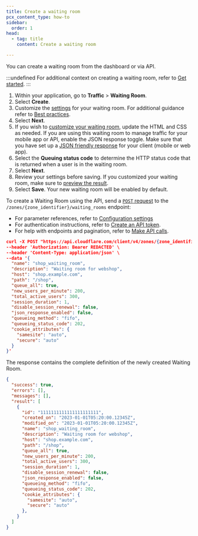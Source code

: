 ```yaml
---
title: Create a waiting room
pcx_content_type: how-to
sidebar:
  order: 1
head:
  - tag: title
    content: Create a waiting room

---
```



You can create a waiting room from the dashboard or via API.

:::undefined
For additional context on creating a waiting room, refer to [Get started](/waiting-room/get-started/).
:::

<Tabs> <TabItem label="dashboard">

1. Within your application, go to **Traffic** > **Waiting Room**.
2. Select **Create**.
3. Customize the [settings](/waiting-room/reference/configuration-settings/) for your waiting room. For additional guidance refer to [Best practices](/waiting-room/reference/best-practices/).
4. Select **Next**.
5. If you wish to [customize your waiting room](/waiting-room/how-to/customize-waiting-room/), update the HTML and CSS as needed. If you are using this waiting room to manage traffic for your mobile app or API, enable the JSON response toggle. Make sure that you have set up a [JSON friendly response](/waiting-room/how-to/json-response/) for your client (mobile or web app).
6. Select the **Queuing status code** to determine the HTTP status code that is returned when a user is in the waiting room.
7. Select **Next**.
8. Review your settings before saving. If you customized your waiting room, make sure to [preview the result](/waiting-room/how-to/customize-waiting-room/#preview-waiting-room).
9. Select **Save**. Your new waiting room will be enabled by default.

</TabItem> <TabItem label="api">

To create a Waiting Room using the API, send a [`POST` request](/api/operations/waiting-room-create-waiting-room) to the `/zones/{zone_identifier}/waiting_rooms` endpoint:

* For parameter references, refer to [Configuration settings](/waiting-room/reference/configuration-settings/)
* For authentication instructions, refer to [Create an API token](/fundamentals/api/get-started/create-token/).
* For help with endpoints and pagination, refer to [Make API calls](/fundamentals/api/how-to/make-api-calls/).

```json title="Request"
curl -X POST "https://api.cloudflare.com/client/v4/zones/{zone_identifier}/waiting_rooms" \
--header 'Authorization: Bearer REDACTED' \
--header 'Content-Type: application/json' \
--data '{
  "name": "shop_waiting_room",
  "description": "Waiting room for webshop",
  "host": "shop.example.com",
  "path": "/shop",
  "queue_all": true,
  "new_users_per_minute": 200,
  "total_active_users": 300,
  "session_duration": 1,
  "disable_session_renewal": false,
  "json_response_enabled": false,
  "queueing_method": "fifo",
  "queueing_status_code": 202,
  "cookie_attributes": {
    "samesite": "auto",
    "secure": "auto"
  }
}'
```

The response contains the complete definition of the newly created Waiting Room.

```json title="Response"
{
  "success": true,
  "errors": [],
  "messages": [],
  "result": [
    {
      "id": "1111111111111111111111",
      "created_on": "2023-01-01T05:20:00.12345Z",
      "modified_on": "2023-01-01T05:20:00.12345Z",
      "name": "shop_waiting_room",
      "description": "Waiting room for webshop",
      "host": "shop.example.com",
      "path": "/shop",
      "queue_all": true,
      "new_users_per_minute": 200,
      "total_active_users": 300,
      "session_duration": 1,
      "disable_session_renewal": false,
      "json_response_enabled": false,
      "queueing_method": "fifo",
      "queueing_status_code": 202,
      "cookie_attributes": {
        "samesite": "auto",
        "secure": "auto"
      },
    }
  ]
}
```

</TabItem> </Tabs>
